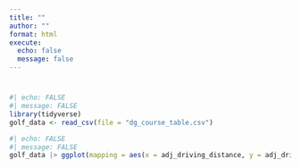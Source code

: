```yaml
---
title: ""
author: ""
format: html
execute:
  echo: false
  message: false
---
```


#
```r
#| echo: FALSE
#| message: FALSE
library(tidyverse)
golf_data <- read_csv(file = "dg_course_table.csv")
```

```r
#| echo: FALSE
#| message: FALSE
golf_data |> ggplot(mapping = aes(x = adj_driving_distance, y = adj_driving_accuracy)) + geom_point() + geom_smooth(method = "lm", se = FALSE, color = "brown") + labs(title = "Relationship between driving accuracy and distance", subtitle = "As expected, when the Driving Distance goes up, the driving accuracy goes down a little.", x = "Average Driving Distance", y = "Average Driving Accuracy", caption = "Data from datagolf.com") + theme(plot.title = element_text(face = "bold")) 
```

